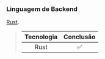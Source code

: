 ### Linguagem de Backend

[Rust][rust].

> | Tecnologia | Conclusão |
> | :--------: | :-------: |
> |    Rust    |    ✅     |

[rust]: https://www.rust-lang.org/
